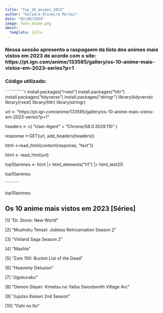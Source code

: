 ---
title: "Top_10_animes_2023" 
author: "Kalyara Oliveira Morais" 
date: "02/08/2024" 
image: foto_anime.png
about:
  template: jolla
---

### Nessa sessão apresento a raspagaem da lista dos animes mais vistos em 2023 de acordo com o site: https://pt.ign.com/anime/133585/gallery/os-10-anime-mais-vistos-em-2023-series?p=1

### Código utilizado: 


``````````````{r}

install.packages("rvest") 
install.packages("httr") 
install.packages("tidyverse") 
install.packages("stringr") 
library(tidyverse) 
library(rvest) 
library(httr) 
library(stringr)

url <- "https://pt.ign.com/anime/133585/gallery/os-10-anime-mais-vistos-em-2023-series?p=1"

headers <- c( "User-Agent" = "Chrome/58.0.3029.110" )

response <-GET(url, add_headers(headers))

html <-read_html(content(response, "text"))

html <- read_html(url)

top10animes <- html |> html_elements("h1") |> html_text2()

top10animes

``````````

top10animes 


## Os 10 anime mais vistos em 2023 [Séries] 

 
 [1] "Dr. Stone: New World" 
 
 [2] "Mushoku Tensei: Jobless Reincarnation Season 2" 
 
 [3] "Vinland Saga Season 2" 
 
 [4] "Mashle"   
 
 [5] "Zom 100: Bucket List of the Dead" 
 
 [6] "Heavenly Delusion" 
 
 [7] "Jigokuraku" 
 
[8] "Demon Slayer: Kimetsu no Yaiba Swordsmith Village Arc" 

[9] "Jujutsu Kaisen 2nd Season" 

[10] "Oshi no Ko" 

